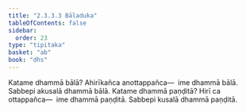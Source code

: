 ```yaml
---
title: "2.3.3.3 Bāladuka"
tableOfContents: false
sidebar:
  order: 23
type: "tipitaka"
basket: "ab"
book: "dhs"
---
```



<DynamicBreadcrumb />

<Division number="1307" book="dhs" bookNo="29" page="255">

<Paragraph number="2009" book="dhs">
Katame dhammā bālā? Ahirīkañca anottappañca—  ime dhammā bālā. Sabbepi akusalā dhammā bālā.
</Paragraph>

</Division>
<Division number="1308" book="dhs" bookNo="29" page="256">

<Paragraph number="2010" book="dhs">
Katame dhammā paṇḍitā? Hirī ca ottappañca—  ime dhammā paṇḍitā. Sabbepi kusalā dhammā paṇḍitā.
</Paragraph>
</Division>